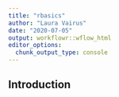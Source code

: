 ```yaml
---
title: "rbasics"
author: "Laura Vairus"
date: "2020-07-05"
output: workflowr::wflow_html
editor_options:
  chunk_output_type: console
---
```


## Introduction

```r

```

